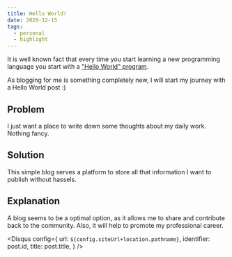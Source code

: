 ```yaml
---
title: Hello World!
date: 2020-12-15
tags:
  - personal
  - highlight
---
```



It is well known fact that every time you start learning a new programming language you start with a ["Hello World" program](https://en.wikipedia.org/wiki/%22Hello,_World!%22_program).

As blogging for me is something completely new, I will start my journey with a Hello World post :)

Problem
-------

I just want a place to write down some thoughts about my daily work. Nothing fancy.

Solution
--------

This simple blog serves a platform to store all that information I want to publish without hassels.

Explanation
-----------

A blog seems to be a optimal option, as it allows me to share and contribute back to the community. Also, it will help to promote my professional career.

<Disqus
  config={
    url: `${config.siteUrl+location.pathname}`,
    identifier: post.id,
    title: post.title,
  }
/>